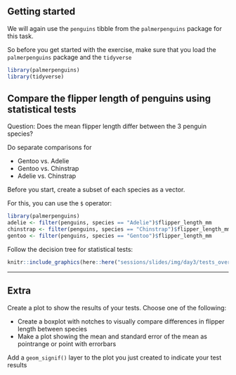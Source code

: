## Getting started

We will again use the `penguins` tibble from the `palmerpenguins` package for this task.

So before you get started with the exercise, make sure that you load the `palmerpenguins` package and the `tidyverse`

```r
library(palmerpenguins)
library(tidyverse)
```

## Compare the flipper length of penguins using statistical tests

Question: Does the mean flipper length differ between the 3 penguin species?

Do separate comparisons for

- Gentoo vs. Adelie
- Gentoo vs. Chinstrap
- Adelie vs. Chinstrap

Before you start, create a subset of each species as a vector.

For this, you can use the `$` operator:

```r
library(palmerpenguins)
adelie <- filter(penguins, species == "Adelie")$flipper_length_mm
chinstrap <- filter(penguins, species == "Chinstrap")$flipper_length_mm
gentoo <- filter(penguins, species == "Gentoo")$flipper_length_mm
```

Follow the decision tree for statistical tests:

```r
knitr::include_graphics(here::here("sessions/slides/img/day3/tests_overview.png"))
```

---

## Extra

Create a plot to show the results of your tests. Choose one of the following:

- Create a boxplot with notches to visually compare differences in flipper length between species
- Make a plot showing the mean and standard error of the mean as pointrange or point with 
errorbars

Add a `geom_signif()` layer to the plot you just created to indicate your test results
